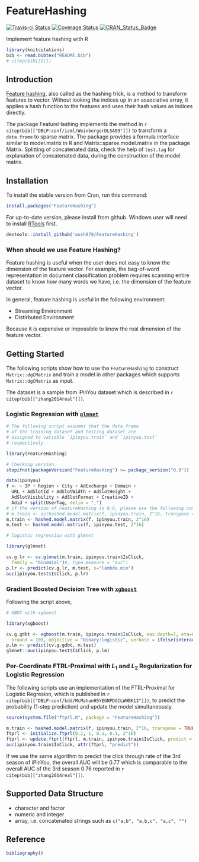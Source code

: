 FeatureHashing
==============

[![Travis-ci Status](https://travis-ci.org/wush978/FeatureHashing.svg)](https://travis-ci.org/wush978/FeatureHashing)
[![Coverage Status](https://img.shields.io/coveralls/wush978/FeatureHashing.svg)](https://coveralls.io/r/wush978/FeatureHashing?branch=master)
[![CRAN_Status_Badge](http://www.r-pkg.org/badges/version/FeatureHashing)](http://cran.r-project.org/web/packages/FeatureHashing)

Implement feature hashing with R

```r
library(knitcitations)
bib <- read.bibtex("README.bib")
# citep(bib[[1]])
```

## Introduction

[Feature hashing](http://en.wikipedia.org/wiki/Feature_hashing), also called as the hashing trick, is a method to
transform features to vector. Without looking the indices up in an
associative array, it applies a hash function to the features and uses their
hash values as indices directly.
  
The package FeatureHashing implements the method in `r citep(bib[["DBLP:conf/icml/WeinbergerDLSA09"]])` to transform
a `data.frame` to sparse matrix. The package provides a formula interface similar to model.matrix 
in R and Matrix::sparse.model.matrix in the package Matrix. Splitting of concatenated data, 
check the help of `test.tag` for explanation of concatenated data, during the construction of the model matrix.

## Installation

To install the stable version from Cran, run this command:
```r
install.packages("FeatureHashing")
```

For up-to-date version, please install from github. Windows user will need to install [RTools](http://cran.r-project.org/bin/windows/Rtools/) first.

```r
devtools::install_github('wush978/FeatureHashing')
```

### When should we use Feature Hashing?

Feature hashing is useful when the user does not easy to know the dimension of the feature vector. 
For example, the bag-of-word representation in document classification problem requires scanning entire dataset to know how many words we have, i.e. the dimension of the feature vector.

In general, feature hashing is useful in the following environment:

- Streaming Environment
- Distirbuted Environment

Because it is expensive or impossible to know the real dimension of the feature vector.

## Getting Started

The following scripts show how to use the `FeatureHashing` to construct `Matrix::dgCMatrix` and train a model in other packages which supports `Matrix::dgCMatrix` as input.

The dataset is a sample from iPinYou dataset which is described in `r citep(bib[["zhang2014real"]])`.

### Logistic Regression with [`glmnet`](http://cran.r-project.org/web/packages/glmnet/index.html)

```r
# The following script assumes that the data.frame
# of the training dataset and testing dataset are 
# assigned to variable `ipinyou.train` and `ipinyou.test`
# respectively

library(FeatureHashing)

# Checking version.
stopifnot(packageVersion("FeatureHashing") >= package_version("0.9"))

data(ipinyou)
f <- ~ IP + Region + City + AdExchange + Domain +
  URL + AdSlotId + AdSlotWidth + AdSlotHeight +
  AdSlotVisibility + AdSlotFormat + CreativeID +
  Adid + split(UserTag, delim = ",")
# if the version of FeatureHashing is 0.8, please use the following command:
# m.train <- as(hashed.model.matrix(f, ipinyou.train, 2^16, transpose = FALSE), "dgCMatrix")
m.train <- hashed.model.matrix(f, ipinyou.train, 2^16)
m.test <- hashed.model.matrix(f, ipinyou.test, 2^16)

# logistic regression with glmnet

library(glmnet)

cv.g.lr <- cv.glmnet(m.train, ipinyou.train$IsClick,
  family = "binomial")#, type.measure = "auc")
p.lr <- predict(cv.g.lr, m.test, s="lambda.min")
auc(ipinyou.test$IsClick, p.lr)
```

### Gradient Boosted Decision Tree with [`xgboost`](http://cran.r-project.org/web/packages/xgboost/index.html)

Following the script above, 

```r
# GBDT with xgboost

library(xgboost)

cv.g.gdbt <- xgboost(m.train, ipinyou.train$IsClick, max.depth=7, eta=0.1,
  nround = 100, objective = "binary:logistic", verbose = ifelse(interactive(), 1, 0))
p.lm <- predict(cv.g.gdbt, m.test)
glmnet::auc(ipinyou.test$IsClick, p.lm)
```


### Per-Coordinate FTRL-Proximal with $L_1$ and $L_2$ Regularization for Logistic Regression

The following scripts use an implementation of the FTRL-Proximal for Logistic Regresion, which is published in `r citep(bib[["DBLP:conf/kdd/McMahanHSYEGNPDGCLWHBK13"]])`, to predict the probability (1-step prediction) and update the model simultaneously.


```r
source(system.file("ftprl.R", package = "FeatureHashing"))

m.train <- hashed.model.matrix(f, ipinyou.train, 2^16, transpose = TRUE)
ftprl <- initialize.ftprl(0.1, 1, 0.1, 0.1, 2^16)
ftprl <- update.ftprl(ftprl, m.train, ipinyou.train$IsClick, predict = TRUE)
auc(ipinyou.train$IsClick, attr(ftprl, "predict"))
```

If we use the same algorithm to predict the click through rate of the 3rd season of iPinYou, the overall AUC will be 0.77 which is comparable to the overall AUC of the 3rd season 0.76 reported in `r citep(bib[["zhang2014real"]])`.

## Supported Data Structure

- character and factor
- numeric and integer
- array, i.e. concatenated strings such as `c("a,b", "a,b,c", "a,c", "")`

## Reference

```r
bibliography()
```